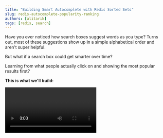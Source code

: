 ```yaml
---
title: "Building Smart Autocomplete with Redis Sorted Sets"
slug: redis-autocomplete-popularity-ranking
authors: [alitarik]
tags: [redis, search]
---
```


Have you ever noticed how search boxes suggest words as you type? Turns out, most of these suggestions show up in a simple alphabetical order and aren't super helpful. 

But what if a search box could get smarter over time?

Learning from what people actually click on and showing the most popular results first?
 
**This is what we'll build:**

<Frame>
  <Video id="39dh1vjPato024hSJFKtNchh00HrSusLuoZ01Gm3DWKIRs" />
</Frame>

We'll see how Redis Sorted Sets can power an intelligent autocomplete system that learns from user behavior and becomes more accurate (shows popular results first) over time.

---

## The Idea of Smart Autocomplete Systems

A basic search box would use a method called prefix matching to decide which results to show first.

As you type, it shows matches in A-Z order. It doesn't actually care which results people actually click on the most.

We're going to make it smarter. Our search box will **learn from what people choose**. When people click on a search result, we'll show that result first next time.

This means our search gets better and more helpful over time by automatically showing the most popular results at the top.

---

## Why This Matters for Search Applications

Consider a movie search application: when users type "int". They might see:

- "Interceptor"
- "Interstate 60"
- "Interstellar"

In a "traditional" system, these would appear alphabetically. However, if users consistently click on "Interstellar", we'd want to promote it to the top of the autocomplete suggestions.

<Frame>
  <img src="/blog/redis-autocomplete/autocomplete.png" />
</Frame>

This smart ranking system works really well for:

- **Streaming services** like Netflix or YouTube to show what people are watching most
- **Online stores** to show popular products first when searching
- **Help centers** to show the most common questions people ask
- **Any website with search** to show what most people click on first

---

## Understanding Redis Sorted Sets

Let's understand why Redis Sorted Sets are great for building an autocomplete system.

A Redis Sorted Set is like a smart list where:
- Each item is unique (like a set)
- Each item has a score (for ordering)
- Items can be quickly sorted by their scores

For our autocomplete system, we'll use two sorted sets:
1. One for matching text prefixes (e.g. "int" matches "interstellar")
2. Another for tracking how popular each suggestion is

These two sets work together to suggest the most relevant results as users type.

---

### The Foundation: Alphabetical Ordering

Redis Sorted Sets maintain alphabetical ordering when all members have the same score. This is perfect for building search suggestions because it lets us:

1. **Store all prefixes** of searchable terms in a single data structure
2. **Use `ZRANK`** to find the starting position of any prefix in O(log N) time
3. **Use `ZSCAN`** to efficiently retrieve all matches beginning from that position
4. **Use `ZMSCORE`** to get the popularity score of each match
5. **Use `ZINCRBY`** to increment the popularity score of each match

Let's look at a simple example. When we add the movie "INTERSTELLAR" to our search system, we break it down like this:

- Score: 0, Member: "I"
- Score: 0, Member: "IN"
- Score: 0, Member: "INT"
- Score: 0, Member: "INTE"
- Score: 0, Member: "INTER"
- Score: 0, Member: "INTERSTELLAR$Interstellar" (complete entry with display format)

See how we use `$` to split the search version from the display version? This way, users can search without worrying about uppercase or lowercase letters, but we still show the movie title exactly how it should look.

---

## How We Store the Data

We use two Redis sorted sets to make our autocomplete work:

### 1. Movie Titles List

Let's keep track of a sorted set called `movies`. Think of this like a dictionary that helps us find movies quickly. When someone types "int", we can instantly find all movies that start with those letters.

For example, if we have the movie "Interstellar", we store:
- "i"
- "in" 
- "int"
- "inte"
- And so on...

### 2. Popular Movies List

Let's also keep track of a sorted set called `movie-popularity`. This is our "trending movies" list. 

Every time someone clicks on a movie in the search results, that movie gets more popular by incrementing its score using `ZINCRBY`. The most clicked movies show up first in future searches.

It's like how Netflix shows you trending movies - the more people watch something, the higher it appears in recommendations.

---

## The Algorithmic Flow

```mermaid
graph TD
    A[User types 'int'] --> B[ZRANK: Find lexicographic position of 'INT']
    B --> C[ZSCAN: Retrieve matches starting from position (movies set)]
    C --> D[Filter: Extract complete terms containing '$']
    D --> E[ZMSCORE: Get popularity scores for all matches (movie-popularity set)]
    E --> F[Rank: Return highest-scored suggestion]
    G[User selects suggestion] --> H[ZINCRBY: Increment popularity score]
    H --> I[Future searches: Higher scored items rank first]
    I --> A
```

As users search and click on suggestions, the system learns and improves. The more people use it, the better it gets at showing the most relevant suggestions first.

---

## Let's Build the Autocomplete System

Let's look at how we build this autocomplete system step by step. We'll keep it super simple!

### Step 1: Adding Movie Titles to Redis

First, we need to add our movie titles to Redis so we can search them later. You can start with a simple list of movies from anywhere - maybe your database or just a text file. Here's how we add them:

```typescript
import { Redis } from "@upstash/redis";

const redis = new Redis({
  url: process.env.NEXT_PUBLIC_UPSTASH_REDIS_URL!,
  token: process.env.NEXT_PUBLIC_UPSTASH_REDIS_TOKEN!,
});

// Example: your list of titles
const titles = [
  "Interceptor",
  "Interstate 60",
  "Interstellar",
  // ... more titles
];

async function populateAutocomplete() {
  // Insert prefixes and full titles into the 'movies' sorted set
  for (const title of titles) {
    let term = title.toUpperCase();
    let terms = [];
    for (let i = 1; i < term.length; i++) {
      terms.push({ score: 0, member: term.substring(0, i) });
    }
    terms.push({ score: 0, member: term });
    terms.push({ score: 0, member: term + "$" + title });
    await redis.zadd("movies", ...terms);
  }

  // Insert all titles into the 'movie-popularity' sorted set for popularity tracking
  await redis.zadd(
    "movie-popularity",
    ...titles.map((title) => ({
      score: 0,
      member: title.toUpperCase(),
    })),
  );
}

populateAutocomplete();
```

Let's break down what the code above does:

1. For each movie title, we store:
   - All possible partial matches (like "INT", "INTE", "INTER" for "Interstellar")
   - The complete title itself
   - A formatted version for display

2. We also create a separate list that tracks how popular each movie is, starting at zero views

This gives us everything we need to show smart suggestions as users type and learn from what they click.

---

### Step 2: Finding the Best Matches

Next, we'll look at how we search through these movie titles to find matches. Our `matchQuery` function does all the heavy lifting:

```typescript
export const matchQuery = async (query: string): Promise<string | null> => {
  const upperQuery = query.toUpperCase();

  // Step 1: Find starting position using lexicographic ordering
  let rank = await redis.zrank("movies", upperQuery);
  if (rank === null) return null;

  // Step 2: Efficiently scan for matches from that position
  const scanResult = await redis.zscan("movies", rank, {
    match: `${upperQuery}*$*`,
    count: 1000,
  });

  // Step 3: Extract complete entries and get their popularity scores
  const completeTitles = scanResult[1].filter(
    (el, idx) => idx % 2 === 0 && el.includes("$"),
  );

  const baseNames = completeTitles.map((title) => title.split("$")[0]);
  const scores = await redis.zmscore("movie-popularity", baseNames);

  // Step 4: Return the highest-scored (most popular) match
  const maxScore = Math.max(...scores);
  const bestMatchIndex = scores.indexOf(maxScore);
  return completeTitles[bestMatchIndex].split("$")[1];
};
```

---

### Learning from User Choices

When someone selects a movie title, we add 1 point to its score. Movies with more points show up higher in the suggestions list. It's that simple! 

The system gets smarter over time by keeping track of what people actually choose.

```typescript
const onSubmit = async (title: string) => {
  // Handle submit logic here
  await redis.zincrby("movie-popularity", 1, title.toUpperCase());
};
```

---

## How Fast Is It?

Let's look at how fast this solution is by breaking down the time each operation takes:

- **ZRANK**: O(log N) - Logarithmic lookup time
- **ZSCAN**: O(log N + M) - Where M is the number of returned elements
- **ZMSCORE**: O(M) - Where M is the number of matched results, not the total dataset size
- **ZINCRBY**: O(log N) - Atomic increment with logarithmic complexity

As we add more movie titles, the performance stays consistent. 

---

## Conclusion: What We Built Together

You've just learned how to build a smart search box that gets better over time without any AI! 

Our autocomplete learns from what people choose and uses that information to show better suggestions. 

It's fast, simple, and becomes more helpful the more people use it.

---

_Want to talk about Redis optimization strategies or share your own implementations? Join us on [Discord](https://upstash.com/discord)!_
